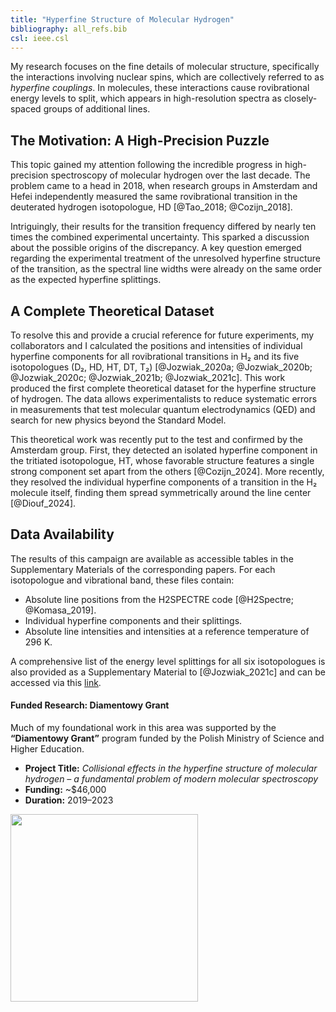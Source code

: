 ```yaml
---
title: "Hyperfine Structure of Molecular Hydrogen"
bibliography: all_refs.bib
csl: ieee.csl
---
```


My research focuses on the fine details of molecular structure, specifically the interactions involving nuclear spins, which are collectively referred to as *hyperfine couplings*. In molecules, these interactions cause rovibrational energy levels to split, which appears in high-resolution spectra as closely-spaced groups of additional lines.

## The Motivation: A High-Precision Puzzle
This topic gained my attention following the incredible progress in high-precision spectroscopy of molecular hydrogen over the last decade. The problem came to a head in 2018, when research groups in Amsterdam and Hefei independently measured the same rovibrational transition in the deuterated hydrogen isotopologue, HD [@Tao_2018; @Cozijn_2018].

Intriguingly, their results for the transition frequency differed by nearly ten times the combined experimental uncertainty. This sparked a discussion about the possible origins of the discrepancy. A key question emerged regarding the experimental treatment of the unresolved hyperfine structure of the transition, as the spectral line widths were already on the same order as the expected hyperfine splittings.

## A Complete Theoretical Dataset
To resolve this and provide a crucial reference for future experiments, my collaborators and I calculated the positions and intensities of individual hyperfine components for all rovibrational transitions in H₂ and its five isotopologues (D₂, HD, HT, DT, T₂) [@Jozwiak_2020a; @Jozwiak_2020b; @Jozwiak_2020c; @Jozwiak_2021b; @Jozwiak_2021c]. This work produced the first complete theoretical dataset for the hyperfine structure of hydrogen. The data allows experimentalists to reduce systematic errors in measurements that test molecular quantum electrodynamics (QED) and search for new physics beyond the Standard Model.

This theoretical work was recently put to the test and confirmed by the Amsterdam group. First, they detected an isolated hyperfine component in the tritiated isotopologue, HT, whose favorable structure features a single strong component set apart from the others [@Cozijn_2024]. More recently, they resolved the individual hyperfine components of a transition in the H₂ molecule itself, finding them spread symmetrically around the line center [@Diouf_2024].

## Data Availability
The results of this campaign are available as accessible tables in the Supplementary Materials of the corresponding papers. For each isotopologue and vibrational band, these files contain:

- Absolute line positions from the H2SPECTRE code [@H2Spectre; @Komasa_2019].
- Individual hyperfine components and their splittings.
- Absolute line intensities and intensities at a reference temperature of 296 K.

A comprehensive list of the energy level splittings for all six isotopologues is also provided as a Supplementary Material to [@Jozwiak_2021c] and can be accessed via this [link](https://data.mendeley.com/datasets/79dppwdw4f/1).

::: {.callout-note icon="false"}
#### Funded Research: Diamentowy Grant
Much of my foundational work in this area was supported by the **"Diamentowy Grant"** program funded by the Polish Ministry of Science and Higher Education.

* **Project Title:** *Collisional effects in the hyperfine structure of molecular hydrogen – a fundamental problem of modern molecular spectroscopy*
* **Funding:** ~$46,000
* **Duration:** 2019–2023

::: {.text-center}
![](assets/icons/dg_logo.png){width="300"}
:::
:::